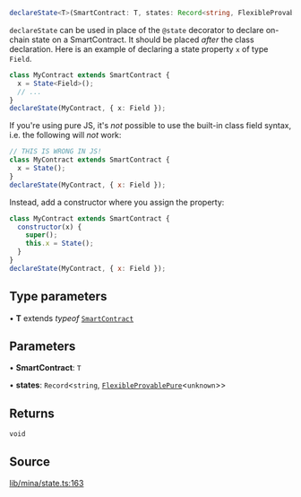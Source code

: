 ```ts
declareState<T>(SmartContract: T, states: Record<string, FlexibleProvablePure<unknown>>): void
```

`declareState` can be used in place of the `@state` decorator to declare on-chain state on a SmartContract.
It should be placed _after_ the class declaration.
Here is an example of declaring a state property `x` of type `Field`.
```ts
class MyContract extends SmartContract {
  x = State<Field>();
  // ...
}
declareState(MyContract, { x: Field });
```

If you're using pure JS, it's _not_ possible to use the built-in class field syntax,
i.e. the following will _not_ work:

```js
// THIS IS WRONG IN JS!
class MyContract extends SmartContract {
  x = State();
}
declareState(MyContract, { x: Field });
```

Instead, add a constructor where you assign the property:
```js
class MyContract extends SmartContract {
  constructor(x) {
    super();
    this.x = State();
  }
}
declareState(MyContract, { x: Field });
```

## Type parameters

• **T** extends *typeof* [`SmartContract`](../classes/SmartContract.mdx)

## Parameters

• **SmartContract**: `T`

• **states**: `Record`\<`string`, [`FlexibleProvablePure`](../type-aliases/FlexibleProvablePure.mdx)\<`unknown`\>\>

## Returns

`void`

## Source

[lib/mina/state.ts:163](https://github.com/o1-labs/o1js/blob/fd7bd4b02f4f7cc1057cd423261d70c22275763a/src/lib/mina/state.ts#L163)
